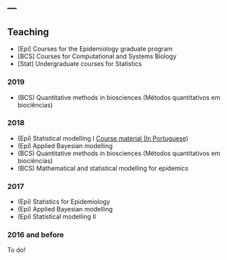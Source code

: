 ---
---

## Teaching

- [Epi] Courses for the Epidemiology graduate program
- [BCS] Courses for Computational and Systems Biology
- [Stat] Undergraduate courses for Statistics


### 2019

- (BCS) Quantitative methods in biosciences (Métodos quantitativos em biociências)


### 2018

- (Epi) Statistical modelling I [Course material (In Portuguese)](https://gitlab.procc.fiocruz.br/marcelo/me-I) 
- (Epi) Applied Bayesian modelling 
- (BCS) Quantitative methods in biosciences (Métodos quantitativos em biociências)
- (BCS) Mathematical and statistical modelling for epidemics

### 2017

- (Epi) Statistics for Epidemiology
- (Epi) Applied Bayesian modelling
- (Epi) Statistical modelling II

### 2016 and before 

To do!